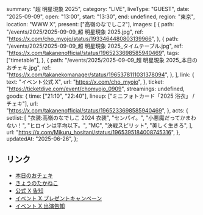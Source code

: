   summary: "超 明星現象 2025",
  category: "LIVE",
  liveType: "GUEST",
  date: "2025-09-09",
  open: "13:00",
  start: "13:30",
  end: undefined,
  region: "東京",
  location: "WWW X",
  present: ["高嶺のなでしこ2"],
  images: [
    {
      path: "/events/2025/2025-09-09_超 明星現象 2025.jpg",
      ref: "https://x.com/cho_myojo/status/1933464480803139966",
    },
    {
      path: "/events/2025/2025-09-09_超 明星現象 2025_タイムテーブル.jpg",
      ref: "https://x.com/takanenofficial/status/1965233698585940469",
      tags: ["timetable"],
    },
    {
      path: "/events/2025/2025-09-09_超 明星現象 2025_本日のおチェキ.jpg",
      ref: "https://x.com/takanekomanager/status/1965378111031378094",
    },
  ],
  link: {
    text: "イベント公式 X",
    url: "https://x.com/cho_myojo",
  },
  ticket: "https://ticketdive.com/event/chomyojo_0909",
  streamings: undefined,
  goods: {
    time: ["21:10", "22:40"],
    lineup: ["ミニフォトカード「2025 浴衣」 / チェキ"],
    url: "https://x.com/takanenofficial/status/1965233698585940469",
  },
  acts: {
    setlist: [
      "衣装:高嶺のなでしこ 2024 衣装",
      "センパイ。",
      "小悪魔だってかまわない！",
      "ヒロインは平均以下。",
      "MC",
      "決戦スピリット",
      "美しく生きろ",
    ],
    url: "https://x.com/Mikuru_hositani/status/1965395184008745316",
  },
  updatedAt: "2025-06-26",
};

## リンク

- [本日のおチェキ](https://x.com/takanekomanager/status/1965378111031378094)
- [きょうのたかねこ](https://x.com/takanenofficial/status/1965233698585940469)
- [公式 X 告知](https://x.com/takanenofficial/status/1958432657080987659)
- [イベント X プレゼントキャンペーン](https://x.com/cho_myojo/status/1860980424803254531)
- [イベント X 出演告知](https://x.com/cho_myojo/status/1937707390146884036)
